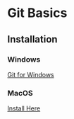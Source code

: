 # Git Basics

## Installation

### Windows

[Git for Windows](https://gitforwindows.org/)

### MacOS

[Install Here](https://git-scm.com/downloads)
